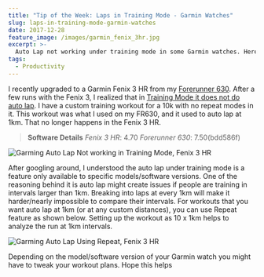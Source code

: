 ```yaml
---
title: "Tip of the Week: Laps in Training Mode - Garmin Watches"
slug: laps-in-training-mode-garmin-watches
date: 2017-12-28
feature_image: /images/garmin_fenix_3hr.jpg
excerpt: >-
  Auto Lap not working under training mode in some Garmin watches. Here's how to fix it
tags:
  - Productivity
---
```

I recently upgraded to a Garmin Fenix 3 HR from my [Forerunner 630](/blog/three-months-to-a-half-marathon/). After a few runs with the Fenix 3, I realized that in [Training Mode it does not do auto lap](https://twitter.com/rahulpnath/status/928145529606873088). I have a custom training workout for a 10k with no repeat modes in it. This workout was what I used on my FR630, and it used to auto lap at 1km. That no longer happens in the Fenix 3 HR.

> **Software Details**
> _Fenix 3 HR_: 4.70
> _Forerunner 630_: 7.50(bdd586f)

![Garming Auto Lap Not working in Training Mode, Fenix 3 HR](/images/garmin_auto_lap_training.png)

After googling around, I understood the auto lap under training mode is a feature only available to specific models/software versions. One of the reasoning behind it is auto lap might create issues if people are training in intervals larger than 1km. Breaking into laps at every 1km will make it harder/nearly impossible to compare their intervals. For workouts that you want auto lap at 1km (or at any custom distances), you can use Repeat feature as shown below. Setting up the workout as 10 x 1km helps to analyze the run at 1km intervals.

![Garming Auto Lap Using Repeat, Fenix 3 HR](/images/garmin_auto_lap_training_repeat.png)

Depending on the model/software version of your Garmin watch you might have to tweak your workout plans. Hope this helps